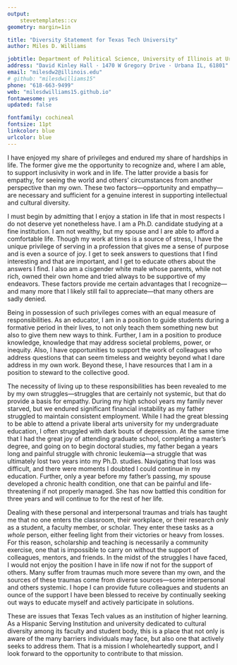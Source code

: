 ```yaml
---
output: 
    stevetemplates::cv
geometry: margin=1in

title: "Diversity Statement for Texas Tech University"
author: Miles D. Williams

jobtitle: Department of Political Science, University of Illinois at Urbana-Champaign
address: "David Kinley Hall · 1470 W Gregory Drive · Urbana IL, 61801"
email: "milesdw2@illinois.edu"
# github: "milesdwilliams15"
phone: "618-663-9499"
web: "milesdwilliams15.github.io"
fontawesome: yes
updated: false

fontfamily: cochineal
fontsize: 11pt
linkcolor: blue
urlcolor: blue
---
```


\vspace*{10mm}
I have enjoyed my share of privileges and endured my share of hardships in life. The former give me the opportunity to recognize and, where I am able, to support inclusivity in work and in life. The latter provide a basis for empathy, for seeing the world and others' circumstances from another perspective than my own. These two factors---opportunity and empathy---are necessary and sufficient for a genuine interest in supporting intellectual and cultural diversity.

I must begin by admitting that I enjoy a station in life that in most respects I do not deserve yet nonetheless have. I am a Ph.D. candidate studying at a fine institution. I am not wealthy, but my spouse and I are able to afford a comfortable life. Though my work at times is a source of stress, I have the unique privilege of serving in a profession that gives me a sense of purpose and is even a source of joy. I get to seek answers to questions that I find interesting and that are important, and I get to educate others about the answers I find. I also am a cisgender white male whose parents, while not rich, owned their own home and tried always to be supportive of my endeavors. These factors provide me certain advantages that I recognize---and many more that I likely still fail to appreciate---that many others are sadly denied.

Being in possession of such privileges comes with an equal measure of responsibilities. As an educator, I am in a position to guide students during a formative period in their lives, to not only teach them something new but also to give them new ways to think. Further, I am in a position to produce knowledge, knowledge that may address societal problems, power, or inequity. Also, I have opportunities to support the work of colleagues who address questions that can seem timeless and weighty beyond what I dare address in my own work. Beyond these, I have resources that I am in a position to steward to the collective good.

The necessity of living up to these responsibilities has been revealed to me by my own struggles---struggles that are certainly not systemic, but that do provide a basis for empathy. During my high school years my family never starved, but we endured significant financial instability as my father struggled to maintain consistent employment. While I had the great blessing to be able to attend a private liberal arts university for my undergraduate education, I often struggled with dark bouts of depression. At the same time that I had the great joy of attending graduate school, completing a master's degree, and going on to begin doctoral studies, my father began a years long and painful struggle with chronic leukemia---a struggle that was ultimately lost two years into my Ph.D. studies. Navigating that loss was difficult, and there were moments I doubted I could continue in my education. Further, only a year before my father's passing, my spouse developed a chronic health condition, one that can be painful and life-threatening if not properly managed. She has now battled this condition for three years and will continue to for the rest of her life.

Dealing with these personal and interpersonal traumas and trials has taught me that no one enters the classroom, their workplace, or their research *only* as a student, a faculty member, or scholar. They enter these tasks as a *whole* person, either feeling light from their victories or heavy from losses. For this reason, scholarship and teaching is necessarily a community exercise, one that is impossible to carry on without the support of colleagues, mentors, and friends. In the midst of the struggles I have faced, I would not enjoy the position I have in life now if not for the support of others. Many suffer from traumas much more severe than my own, and the sources of these traumas come from diverse sources---some interpersonal and others systemic. I hope I can provide future colleagues and students an ounce of the support I have been blessed to receive by continually seeking out ways to educate myself and actively participate in solutions. 

These are issues that Texas Tech values as an institution of higher learning. As a Hispanic Serving Institution and university dedicated to cultural diversity among its faculty and student body, this is a place that not only is aware of the many barriers individuals may face, but also one that actively seeks to address them. That is a mission I wholeheartedly support, and I look forward to the opportunity to contribute to that mission.
